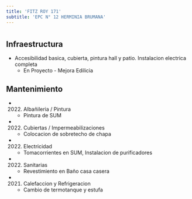 ```yaml
---
title: 'FITZ ROY 171'
subtitle: 'EPC N° 12 HERMINIA BRUMANA'
---
```


#
## Infraestructura

* Accesibilidad basica,  cubierta, pintura hall y patio. Instalacion electrica completa 
    + En Proyecto - Mejora Edilicia 


## Mantenimiento

*  (2022) Albañileria / Pintura 
    + Pintura de SUM

*  (2022) Cubiertas / Impermeabilizaciones 
    + Colocacion de sobretecho de chapa

*  (2022) Electricidad 
    + Tomacorrientes en SUM, Instalacion de purificadores

*  (2022) Sanitarias 
    + Revestimiento en Baño casa casera

*  (2021) Calefaccion y Refrigeracion 
    + Cambio de termotanque y estufa







